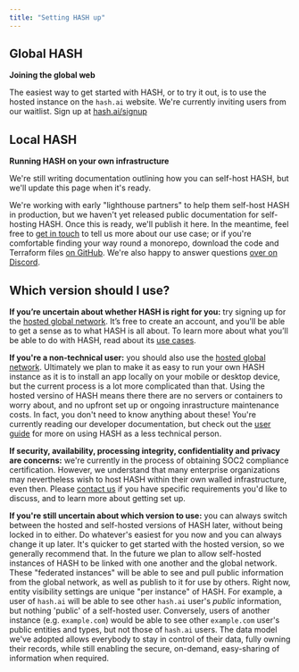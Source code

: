 ```yaml
---
title: "Setting HASH up"
---
```


## Global HASH

**Joining the global web**

The easiest way to get started with HASH, or to try it out, is to use the hosted instance on the `hash.ai` website. We're currently inviting users from our waitlist. Sign up at [hash.ai/signup](https://hash.ai/signup)

## Local HASH

**Running HASH on your own infrastructure**

<InfoCardWrapper>

<InfoCard variant="warning" title="Coming soon">

We're still writing documentation outlining how you can self-host HASH, but we'll update this page when it's ready.

</InfoCard>

We're working with early "lighthouse partners" to help them self-host HASH in production, but we haven't yet released public documentation for self-hosting HASH. Once this is ready, we'll publish it here. In the meantime, feel free to [get in touch](https://hash.ai/contact) to tell us more about our use case; or if you're comfortable finding your way round a monorepo, download the code and Terraform files [on GitHub](https://github.com/hashintel/hash). We're also happy to answer questions [over on Discord](https://hash.ai/discord).

</InfoCardWrapper>

## Which version should I use?

**If you’re uncertain about whether HASH is right for you:** try signing up for the [hosted global network](#global-hash). It’s free to create an account, and you'll be able to get a sense as to what HASH is all about. To learn more about what you’ll be able to do with HASH, read about its [use cases](https://hash.dev/docs/get-started/use-cases).

**If you're a non-technical user:** you should also use the [hosted global network](#global-hash). Ultimately we plan to make it as easy to run your own HASH instance as it is to install an app locally on your mobile or desktop device, but the current process is a lot more complicated than that. Using the hosted versino of HASH means there there are no servers or containers to worry about, and no upfront set up or ongoing inrastructure maintenance costs. In fact, you don't need to know anything about these! You're currently reading our developer documentation, but check out the [user guide](https://hash.ai/guide) for more on using HASH as a less technical person.

**If security, availability, processing integrity, confidentiality and privacy are concerns:** we're currently in the process of obtaining SOC2 compliance certification. However, we understand that many enterprise organizations may nevertheless wish to host HASH within their own walled infrastructure, even then. Please [contact us](https://hash.ai/contact) if you have specific requirements you'd like to discuss, and to learn more about getting set up.

**If you're still uncertain about which version to use:** you can always switch between the hosted and self-hosted versions of HASH later, without being locked in to either. Do whatever's easiest for you now and you can always change it up later. It's quicker to get started with the hosted version, so we generally recommend that. In the future we plan to allow self-hosted instances of HASH to be linked with one another and the global network. These "federated instances" will be able to see and pull public information from the global network, as well as publish to it for use by others. Right now, entity visibility settings are unique "per instance" of HASH. For example, a user of `hash.ai` will be able to see other `hash.ai` user's _public_ information, but nothing 'public' of a self-hosted user. Conversely, users of another instance (e.g. `example.com`) would be able to see other `example.com` user's public entities and types, but not those of `hash.ai` users. The data model we've adopted allows everybody to stay in control of their data, fully owning their records, while still enabling the secure, on-demand, easy-sharing of information when required.
